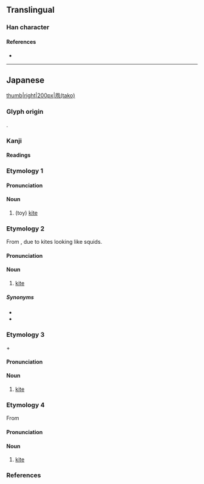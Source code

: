 {{character info}}
==Translingual==

===Han character===
{{Han char|rn=16|rad=几|as=03|sn=5|four=|canj=HNLB|ids=⿵⺇巾}}

====References====
* {{Han ref|kx=0134.081|dkj=01749|dj=0299.190|hdz=10276.111|uh=51E7|ud=20967}}

----

==Japanese==
[[file:Takoagetaikai873.JPG|thumb|right|200px|凧(tako)]]

===Glyph origin===
{{ja-etym-kokuji}}.

===Kanji===
{{ja-kanji|grade=n|rs=几03}}

====Readings====
{{ja-readings
|kun=たこ-, いかのぼり-
}}

===Etymology 1===
{{ja-kanjitab|たこ|yomi=k|alt=紙鳶}}

====Pronunciation====
{{ja-pron|たこ|y=k|acc=1|acc_ref=DJR}}

====Noun====
{{ja-noun|たこ}}

# (toy) [[kite]] {{gloss|a tethered object lifted by wind}}

===Etymology 2===
{{ja-kanjitab|yomi=o|alt=紙鳶}}

From {{ja-r|烏賊|いか|[[squid]]}}, due to kites looking like squids.

====Pronunciation====
{{ja-pron|いか|y=k|acc=0|acc_ref=DJR}}

====Noun====
{{ja-noun|いか}}

# {{lb|ja|Kansai}} [[kite]]

=====Synonyms=====
* {{ja-r|凧|たこ}}
* {{ja-r|凧|いかのぼり}}

===Etymology 3===
{{ja-kanjitab|いかのぼり|yomi=k|alt=紙鳶}}
{{ja-r|烏賊|いか|[[squid]]}} + {{ja-r|幟|のぼり|[[flag]]; [[banner]]}}

====Pronunciation====
{{ja-pron|いかのぼり|y=k|acc=3|acc_ref=DJR}}

====Noun====
{{ja-noun|いかのぼり}}

# [[kite]]

===Etymology 4===
{{ja-kanjitab|はた|yomi=k}}
From {{ja-r|旗|はた|[[flag]]}}

====Pronunciation====
{{ja-pron|はた|y=k|acc=2|acc_ref=DJR}}

====Noun====
{{ja-noun|はた}}

# [[kite]]

===References===
<references/>